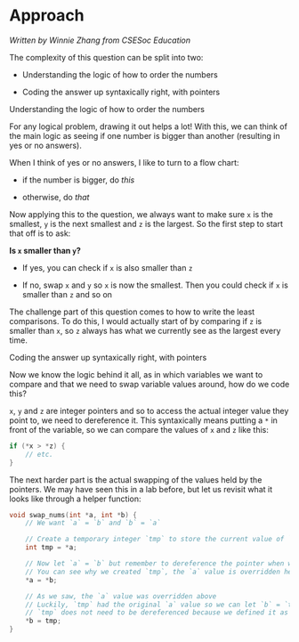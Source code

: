 
# Approach

_Written by Winnie Zhang from CSESoc Education_

The complexity of this question can be split into two:

- Understanding the logic of how to order the numbers

- Coding the answer up syntaxically right, with pointers

<Callout type="warning" emoji="👾">
  Understanding the logic of how to order the numbers
</Callout>

For any logical problem, drawing it out helps a lot! With this, we can think of the main logic as seeing if one number is bigger than another (resulting in yes or no answers).

When I think of yes or no answers, I like to turn to a flow chart:

- if the number is bigger, do *this*

- otherwise, do *that*

Now applying this to the question, we always want to make sure `x` is the smallest, `y` is the next smallest and `z` is the largest. So the first step to start that off is to ask:

**Is `x` smaller than `y`?**

- If yes, you can check if `x` is also smaller than `z`

- If no, swap `x` and `y` so `x` is now the smallest. Then you could check if `x` is smaller than `z` and so on

The challenge part of this question comes to how to write the least comparisons. To do this, I would actually start of by comparing if `z` is smaller than `x`, so `z` always has what we currently see as the largest every time.

<Callout type="warning" emoji="👾">
  Coding the answer up syntaxically right, with pointers
</Callout>

Now we know the logic behind it all, as in which variables we want to compare and that we need to swap variable values around, how do we code this?

`x`, `y` and `z` are integer pointers and so to access the actual integer value they point to, we need to dereference it. This syntaxically means putting a `*` in front of the variable, so we can compare the values of `x` and `z` like this:

```c
if (*x > *z) {
    // etc.
}
```

The next harder part is the actual swapping of the values held by the pointers. We may have seen this in a lab before, but let us revisit what it looks like through a helper function:

```c
void swap_nums(int *a, int *b) {
    // We want `a` = `b` and `b` = `a`

    // Create a temporary integer `tmp` to store the current value of `a`
    int tmp = *a;

    // Now let `a` = `b` but remember to dereference the pointer when we are dealing with the actual integers they are pointing to
    // You can see why we created `tmp`, the `a` value is overridden here
    *a = *b;

    // As we saw, the `a` value was overridden above
    // Luckily, `tmp` had the original `a` value so we can let `b` = `tmp`
    // `tmp` does not need to be dereferenced because we defined it as `int tmp` not `int *tmp`
    *b = tmp;
}
```
